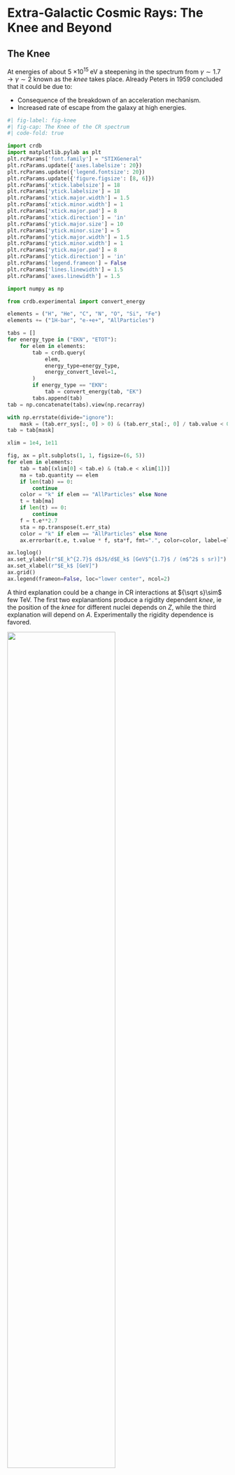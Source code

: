 # Extra-Galactic Cosmic Rays: The Knee and Beyond
## The Knee {#sec-knee}

At energies of about 5 $\times 10^{15}\; \mathrm{eV}$ a steepening in the spectrum from $\gamma \sim 1.7 \rightarrow \gamma \sim 2$ known as the *knee* takes place. 
Already Peters in 1959 concluded that it could be due to:

   * Consequence of the breakdown of an acceleration mechanism.
   * Increased rate of escape from the galaxy at high energies.

```python
#| fig-label: fig-knee
#| fig-cap: The Knee of the CR spectrum
#| code-fold: true

import crdb
import matplotlib.pylab as plt
plt.rcParams['font.family'] = "STIXGeneral"
plt.rcParams.update({'axes.labelsize': 20})
plt.rcParams.update({'legend.fontsize': 20})
plt.rcParams.update({'figure.figsize': [8, 6]})
plt.rcParams['xtick.labelsize'] = 18
plt.rcParams['ytick.labelsize'] = 18
plt.rcParams['xtick.major.width'] = 1.5
plt.rcParams['xtick.minor.width'] = 1
plt.rcParams['xtick.major.pad'] = 8
plt.rcParams['xtick.direction'] = 'in'
plt.rcParams['ytick.major.size'] = 10
plt.rcParams['ytick.minor.size'] = 5
plt.rcParams['ytick.major.width'] = 1.5
plt.rcParams['ytick.minor.width'] = 1
plt.rcParams['ytick.major.pad'] = 8
plt.rcParams['ytick.direction'] = 'in'
plt.rcParams['legend.frameon'] = False
plt.rcParams['lines.linewidth'] = 1.5
plt.rcParams['axes.linewidth'] = 1.5

import numpy as np

from crdb.experimental import convert_energy

elements = ("H", "He", "C", "N", "O", "Si", "Fe")
elements += ("1H-bar", "e-+e+", "AllParticles")

tabs = []
for energy_type in ("EKN", "ETOT"):
    for elem in elements:
        tab = crdb.query(
            elem,
            energy_type=energy_type,
            energy_convert_level=1,
        )
        if energy_type == "EKN":
            tab = convert_energy(tab, "EK")
        tabs.append(tab)
tab = np.concatenate(tabs).view(np.recarray)

with np.errstate(divide="ignore"):
    mask = (tab.err_sys[:, 0] > 0) & (tab.err_sta[:, 0] / tab.value < 0.5)
tab = tab[mask]

xlim = 1e4, 1e11

fig, ax = plt.subplots(1, 1, figsize=(6, 5))
for elem in elements:
    tab = tab[(xlim[0] < tab.e) & (tab.e < xlim[1])]
    ma = tab.quantity == elem
    if len(tab) == 0:
        continue  
    color = "k" if elem == "AllParticles" else None
    t = tab[ma]
    if len(t) == 0:
        continue
    f = t.e**2.7
    sta = np.transpose(t.err_sta)
    color = "k" if elem == "AllParticles" else None
    ax.errorbar(t.e, t.value * f, sta*f, fmt=".", color=color, label=elem)

ax.loglog()
ax.set_ylabel(r"$E_k^{2.7}$ d$J$/d$E_k$ [GeV$^{1.7}$ / (m$^2$ s sr)]")
ax.set_xlabel(r"$E_k$ [GeV]")
ax.grid()
ax.legend(frameon=False, loc="lower center", ncol=2)
```

A third explanation could be a change in CR interactions at ${\sqrt s}\sim$ few TeV.  The first two explanantions produce a rigidity dependent *knee*, ie the position of the *knee* for different nuclei depends on $Z$, while the third explanation will depend on $A$. Experimentally the rigidity dependence is favored. 


![](images/knee.png){fig-align="center" width="70%"}

Experimentally at these energies we cannot observe cosmic-rays in a direct way. We need to start looking at their interactions with the atmosphere (see lecture 3 on air-shower physics). This imposses limitation on the precision of the cosmic ray composition. In particular different models of hadronic interactions have to be assumed.

## The Ankle and the End of the Spectrum

![](images/ankle.png){fig-align="center" width="50%"}

* A proton of energies $10^{18}$ eV has a gyroradious of a kpc in a typical magnetic field which hints at an extra-Galactic origin for these energies.


* Greissen-Zatsepin and Kuz-min predicted that at energies of $\sim 10^{19}$ eV will interact with the low energy photons of the CMB. This interaction leads to a supression of flux above $5\times10^{19}$ eV unless the sources are within a few tens of Mpc. This supression is referred as GZK cutoff.

## High Energy Cosmic Ray Composition

* Composition of the high energy CR spectrum involves only two archetypes: light nuclei (protons)
and heavy nuclei (iron).
* The plots above show Auger / HiRes measurements near GZK cutoff, all favoring at least a
mixed composition tending toward heavy at the higher energies. 

![](images/AugerUHECRComp.png){fig-align="center" width="50%"}


## Sources of Extra Galactic Cosmic Rays

As we shaw, CR in supernova remmants or blast waves can only accelerate CR **up to 100 Z TeV**. In order to explain CR beyond this energy, one has to invoke other processes such as Non-Linear Diffusion Acceleration, or extremely high magnetic fields (as suggested in Hillas plot).

Binary systems in which a compact object (black hole, neutrino star, pulsar) is permanentely dragging material for an accompaying object (normal star or galaxy) and whirled into an accreation disk can generate enourmouse plasma motions with very strong electromagnetic fields. The image belowe shows an artistic representation of 4U 0614+091, a X-ray binary. 

![](http://2.bp.blogspot.com/_viputHRpZ2A/TB9vhOAIFJI/AAAAAAAADnk/TiLb5xiigM0/s1600/REFLECTION_4_B.jpg){fig-align="center" width="50%"}


### The Disk Dynamo

Black holes or neutrino stars will have matter acretting around them. Due to the gravitational pull, matter will be ripped of in molecules, atoms, and ultimately elementary charge particles. The energy gain of infalling protons will correspond to the variation in the gravitational potential. If we equal the variation of gravitational potential to the kinetic energy of the accretting matter we have in the classical approach:

$$\frac{1}{2}m_p v^2 = \Delta E = -\int^{R}_\infty G\frac{m_p M}{r^2} = G\frac{m_p M}{R}  \rightarrow v =\sqrt{\frac{2 GM}{R}},$$

where $M$, $R$, are the mass and radius of the central compact object. 

* For a neutron star ($M\approx 2\times10^{30}$ kg, $R= 10$ km): $\frac{\Delta E}{m_p} \sim 1.32\times 10^{20} \;\mathrm{erg/g}$ 

* For a black hole ($M\approx 10^8 M_\odot$, $R = R_S = 2\frac{GM}{c^2}$): $\frac{\Delta E}{m_p} \sim 5 \times 10^{20} \;\mathrm{erg/g}$ 

The variable magnetic field of the neutron stars or black holes are perpendicular to the direction of the accreation disk generating a Lorentz force:

$$\vec{F} = e (\vec{v} \times \vec{B}) = e\vec{E}$$

So the energy obtained is 

$$E=\int \vec{F}d\vec{s} = e v B\Delta s,$$


where $\Delta s$ is the distance over which the force acts. Under plausible assumptions ($v \sim c$, $B= 10^6$ T, $\Delta s = 10^5$ m) energies of $3\times 10^{19}$ eV are possible. 

### Candidates of Extra Galactic Cosmic Rays Sources

The two main candidates for ExtraGalactic Cosmic Rays are:

* **Active Galactic Nuclei (AGN)**
* **Gamma Ray Bursts**

#### Active Galactic Nuclei (AGNs)
* Discovered in 1932 by K. Jansky looking for noise in transatlantic radio transmission for the Bell Telephone Labs. He found a persistent noise in the radio from the centre of the Galaxy too loud to be due to thermal black body radiation.

* 1953 Ginzburg & Shklovski suggested it was due to synchrotron radiation from highly relativistic electrons, confirmed with discovery of predicted polarization in M87 light.

* Sandange labeled 3C48 a quasar or quasi-stellar object (it appeared pointlike).

* In 1962 3C273 radio source position was found with precision of 1 arcsec, which allowed to find the optical counterpart at z = 0.158 (not 1 star but a galaxy).

* In 1963 Hoyle and Fowler speculated that the tremendous emitted energy is due to the gravitational collapse of a very massive object.

:::{.callout-note title="AGN Classification"}
 * There is two broad classes: **Radio quiet** (90%) and **Radio Loud** (10%) depending on the pressence of jets or not.
* The unified model of ANGs suggests that different AGNs are infact the same object seen from different angles.
 
![](images/agn_model.png){fig-align="center"}
:::


#### Gamma-Ray Bursts

* GRBs are short bursts lasting a few seconds of $\gamma$-ray photons from 0.1 - 1 MeV. 
* They were discovered in the 60s by the U.S. Vela satellites, which were built to detect gamma radiation pulses emitted by nuclear weapons tested in space as the US suspected the URSS might carry on secret nuclear tests despite the [Nuclear Test Ban Treaty](http://en.wikipedia.org/wiki/Nuclear_Test_Ban_Treaty).
* They have been hypothesed (given their occurence) to have caused mass extintions events (thousand times since life begun), in particular they are associated with the  [Ordovician–Silurian extinction](http://en.wikipedia.org/wiki/Ordovician%E2%80%93Silurian_extinction_event). 

* There is some observational evidence suggesting that progenitor of a GRB are stars undergoing a catastrophic energy release by the end of their lifes $\rightarrow$ Hypernovas

The accepted phenomenological pictured of GRBs is of an expanding relativistic wind *fireball* dissipating kinetic energy. The observed *afterglow* on some GRBs result from the collision of the expanding fireball and the surroundings.

In the fireball, the observed radiation is produced by synchrotron emission of shock accelerated electrons, similar to SNRs. Hence, it is likely that protons will be also shock accelerated. The two conditition for GRBs to be sources of UHECR are:

1. The proton acceleration time must be smaller that the wind expansion time, ie, you need to accelerate protons during the burst duration.

2. The proton synchrotron loss time must exceed the acceleration time, otherwise you loose energy before you accelerate them.

These two conditions lead to a constrain in the Lorentz boost factor for GRBs:

$$\gamma \geq 130\left(\frac{E}{10^{20}\mathrm{\; eV}}\right)^{3/4}\left(\frac{0.01\mathrm{\; s}}{\Delta t}\right)^{1/4}$$

which matches what we see from GRBs. However IceCube has [not seen any neutrino associated with GRBs](http://arxiv.org/abs/1204.4219) which puts in tension the idea that GRBs can be the only sources of UHECR.


  
### References {.unnumbered}

---
nocite: |
    @Workman:2022ynf, @kachelriess2008lecture, @Claus, @Kampert_2014, @72925f46-3bcd-305f-ad05-7b07a9fbcf25
---
::: {#refs}
:::

